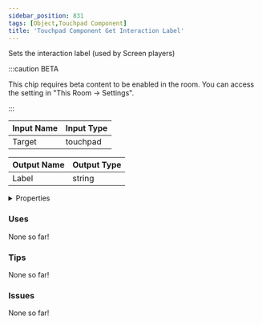 ```yaml
---
sidebar_position: 831
tags: [Object,Touchpad Component]
title: 'Touchpad Component Get Interaction Label'
---
```


Sets the interaction label (used by Screen players)

:::caution BETA

This chip requires beta content to be enabled in the room. You can access the setting in "This Room -> Settings".

:::


<EsbSvg />

| Input Name | Input Type |
|-----------|-----------|
| Target | touchpad |

| Output Name | Output Type |
|-----------|-----------|
| Label | string |


<details>
  <summary>Properties</summary>
  <div>
    <div>
    <table>
      <thead>
        <tr>
          <th>Is beta required?</th>
          <th>✅</th>
        </tr>
        <tr>
          <th>Is this chip a trolling risk?</th>
          <th>❌</th>
        </tr>
        <tr>
          <th>Is this chip a role assignment risk?</th>
          <th>❌</th>
        </tr>
        <tr>
          <th>Chip UUID</th>
          <th>32aa1ef2-a230-430b-9809-19c114b1fe44</th>
        </tr>
      </thead>
    </table>
    </div>
  </div>
</details>

### Uses

None so far!

### Tips

None so far!

### Issues

None so far!